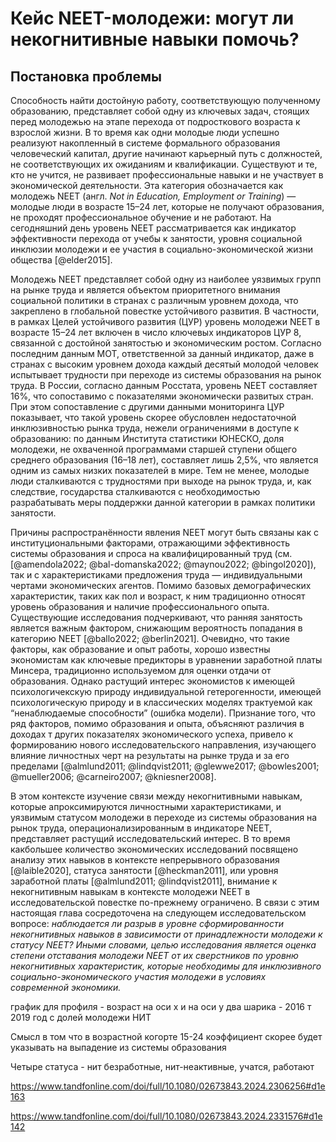 # Кейс NEET-молодежи: могут ли некогнитивные навыки помочь?

## Постановка проблемы

Способность найти достойную работу, соответствующую полученному образованию, представляет собой одну из ключевых задач, стоящих перед молодежью на этапе перехода от подросткового возраста к взрослой жизни. В то время как одни молодые люди успешно реализуют накопленный в системе формального образования человеческий капитал, другие начинают карьерный путь с должностей, не соответствующих их ожиданиям и квалификации. Существуют и те, кто не учится, не развивает профессиональные навыки и не участвует в экономической деятельности. Эта категория обозначается как молодежь NEET (англ. *Not in Education, Employment or Training*) — молодые люди в возрасте 15–24 лет, которые не получают образования, не проходят профессиональное обучение и не работают. На сегодняшний день уровень NEET рассматривается как индикатор эффективности перехода от учебы к занятости, уровня социальной инклюзии молодежи и ее участия в социально-экономической жизни общества \[\@elder2015\].

Молодежь NEET представляет собой одну из наиболее уязвимых групп на рынке труда и является объектом приоритетного внимания социальной политики в странах с различным уровнем дохода, что закреплено в глобальной повестке устойчивого развития. В частности, в рамках Целей устойчивого развития (ЦУР) уровень молодежи NEET в возрасте 15–24 лет включен в число ключевых индикаторов ЦУР 8, связанной с достойной занятостью и экономическим ростом. Согласно последним данным МОТ, ответственной за данный индикатор, даже в странах с высоким уровнем дохода каждый десятый молодой человек испытывает трудности при переходе из системы образования на рынок труда. В России, согласно данным Росстата, уровень NEET составляет 16%, что сопоставимо с показателями экономически развитых стран. При этом сопоставление с другими данными мониторинга ЦУР показывает, что такой уровень скорее обусловлен недостаточной инклюзивностью рынка труда, нежели ограничениями в доступе к образованию: по данным Института статистики ЮНЕСКО, доля молодежи, не охваченной программами старшей ступени общего среднего образования (16–18 лет), составляет лишь 2,5%, что является одним из самых низких показателей в мире. Тем не менее, молодые люди сталкиваются с трудностями при выходе на рынок труда, и, как следствие, государства сталкиваются с необходимостью разрабатывать меры поддержки данной категории в рамках политики занятости.

Причины распространённости явления NEET могут быть связаны как с институциональными факторами, отражающими эффективность системы образования и спроса на квалифицированный труд (см. \[\@amendola2022; \@bal-domanska2022; \@maynou2022; \@bingol2020\]), так и с характеристиками предложения труда — индивидуальными чертами экономических агентов. Помимо базовых демографических характеристик, таких как пол и возраст, к ним традиционно относят уровень образования и наличие профессионального опыта. Существующие исследования подчеркивают, что ранняя занятость является важным фактором, снижающим вероятность попадания в категорию NEET \[\@ballo2022; \@berlin2021\]. Очевидно, что такие факторы, как образование и опыт работы, хорошо известны экономистам как ключевые предикторы в уравнении заработной платы Минсера, традиционно используемом для оценки отдачи от образования. Однако растущий интерес экономистов к имеющей психологичекскую природу индивидуальной гетерогенности, имеющей психологическую природу и в классических моделях трактуемой как “ненаблюдаемые способности” (ошибка модели). Признание того, что ряд факторов, помимо образования и опыта, объясняют различия в доходах т других показателях экономического успеха, привело к формированию нового исследовательского направления, изучающего влияние личностных черт на результаты на рынке труда и за его пределами \[\@almlund2011; \@lindqvist2011; \@glewwe2017; \@bowles2001; \@mueller2006; \@carneiro2007; \@kniesner2008\].

В этом контексте изучение связи между некогнитивными навыкам, которые апроксимируются личностными характеристиками, и уязвимым статусом молодежи в переходе из системы образования на рынок труда, операционализированным в индикаторе NEET, представляет растущий исследовательский интерес. В то время какбольшее количество экономических исследований посвящено анализу этих навыков в контексте непрерывного образования \[\@laible2020\], статуса занятости \[\@heckman2011\], или уровня заработной платы \[\@almlund2011; \@lindqvist2011\], внимание к некогнитивным навыкам в контексте молодежи NEET в исследовательской повестке по-прежнему ограничено. В связи с этим настоящая глава сосредоточена на следующем исследовательском вопросе: *наблюдается ли разрыв в уровне сформированности некогнитивных навыков в зависимости от принадлежности молодежи к статусу NEET? Иными словами, целью исследования является оценка степени отставания молодежи NEET от их сверстников по уровню некогнитивных характеристик, которые необходимы для инклюзивного социально-экономического участия молодежи в условиях современной экономики.*

график для профиля - возраст на оси х и на оси у два шарика - 2016 т 2019 год с долей молодежи НИТ

Смысл в том что в возрастной когорте 15-24 коэффициент скорее будет указывать на выпадение из системы образования

Четыре статуса - нит безработные, нит-неактивные, учатся, работают

<https://www.tandfonline.com/doi/full/10.1080/02673843.2024.2306256#d1e163>

<https://www.tandfonline.com/doi/full/10.1080/02673843.2024.2331576#d1e142>
